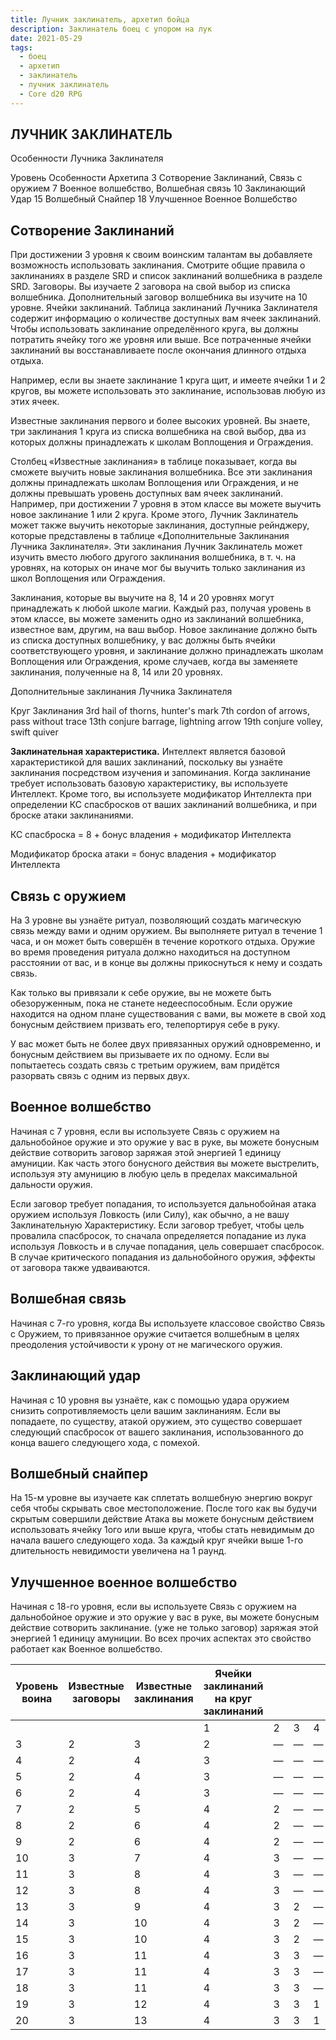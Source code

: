 ```yaml
---
title: Лучник заклинатель, архетип бойца
description: Заклинатель боец с упором на лук
date: 2021-05-29
tags:
  - боец
  - архетип
  - заклинатель
  - лучник заклинатель
  - Core d20 RPG
---
```

## ЛУЧНИК ЗАКЛИНАТЕЛЬ

Особенности Лучника Заклинателя

Уровень	Особенности Архетипа
3	Сотворение Заклинаний, Связь с оружием
7	Военное волшебство, Волшебная связь
10	Заклинающий Удар
15	Волшебный Снайпер
18	Улучшенное Военное Волшебство




## Сотворение Заклинаний

При достижении 3 уровня к своим воинским талантам вы добавляете возможность использовать заклинания. Смотрите общие правила о заклинаниях в разделе SRD и список заклинаний волшебника в разделе SRD.
Заговоры. Вы изучаете 2 заговора на свой выбор из списка волшебника. Дополнительный заговор волшебника вы изучите на 10 уровне.
Ячейки заклинаний. Таблица заклинаний Лучника Заклинателя содержит информацию о количестве доступных вам ячеек заклинаний. Чтобы использовать заклинание определённого круга, вы должны потратить ячейку того же уровня или выше. Все потраченные ячейки заклинаний вы восстанавливаете после окончания длинного отдыха отдыха.

Например, если вы знаете заклинание 1 круга щит, и имеете ячейки 1 и 2 кругов, вы можете использовать это заклинание, использовав любую из этих ячеек.

Известные заклинания первого и более высоких уровней. Вы знаете, три заклинания 1 круга из списка волшебника на свой выбор, два из которых должны принадлежать к школам Воплощения и Ограждения.

Столбец «Известные заклинания» в таблице показывает, когда вы сможете выучить новые заклинания волшебника. Все эти заклинания должны принадлежать школам Воплощения или Ограждения, и не должны превышать уровень доступных вам ячеек заклинаний. Например, при достижении 7 уровня в этом классе вы можете выучить новое заклинание 1 или 2 круга.
Кроме этого, Лучник Заклинатель может также выучить некоторые заклинания, доступные рейнджеру, которые представлены в таблице «Дополнительные Заклинания Лучника Заклинателя». Эти заклинания Лучник Заклинатель может изучить вместо любого другого заклинания волшебника, в т. ч. на уровнях, на которых он иначе мог бы выучить только заклинания из школ Воплощения или Ограждения.

Заклинания, которые вы выучите на 8, 14 и 20 уровнях могут принадлежать к любой школе магии.
Каждый раз, получая уровень в этом классе, вы можете заменить одно из заклинаний волшебника, известное вам, другим, на ваш выбор. Новое заклинание должно быть из списка доступных волшебнику, у вас должны быть ячейки соответствующего уровня, и заклинание должно принадлежать школам Воплощения или Ограждения, кроме случаев, когда вы заменяете заклинания, полученные на 8, 14 или 20 уровнях.

Дополнительные заклинания Лучника Заклинателя

Круг	Заклинания
3rd	hail of thorns, hunter's mark
7th	cordon of arrows, pass without trace
13th	conjure barrage, lightning arrow 
19th	conjure volley, swift quiver

**Заклинательная характеристика.** 
Интеллект является базовой характеристикой для ваших заклинаний, поскольку вы узнаёте заклинания посредством изучения и запоминания. Когда заклинание требует использовать базовую характеристику, вы используете Интеллект. Кроме того, вы используете модификатор Интеллекта при определении КС спасбросков от ваших заклинаний волшебника, и при броске атаки заклинаниями.

КС спасброска = 8 + бонус владения + модификатор Интеллекта

Модификатор броска атаки = бонус владения + модификатор Интеллекта

## Связь с оружием
На 3 уровне вы узнаёте ритуал, позволяющий создать магическую связь между вами и одним оружием. Вы выполняете ритуал в течение 1 часа, и он может быть совершён в течение короткого отдыха. Оружие во время проведения ритуала должно находиться на доступном расстоянии от вас, и в конце вы должны прикоснуться к нему и создать связь.

Как только вы привязали к себе оружие, вы не можете быть обезоруженным, пока не станете недееспособным. Если оружие находится на одном плане существования с вами, вы можете в свой ход бонусным действием призвать его, телепортируя себе в руку.

У вас может быть не более двух привязанных оружий одновременно, и бонусным действием вы призываете их по одному. Если вы попытаетесь создать связь с третьим оружием, вам придётся разорвать связь с одним из первых двух.

## Военное волшебство
Начиная с 7 уровня, если вы используете Связь с оружием на дальнобойное оружие и это оружие у вас в руке, вы можете бонусным действие сотворить заговор заряжая этой энергией 1 единицу амуниции. Как часть этого бонусного действия вы можете выстрелить, используя эту амуницию в любую цель в пределах максимальной дальности оружия. 

Если заговор требует попадания, то используется дальнобойная атака оружием используя Ловкость (или Силу), как обычно, а не вашу Заклинательную Характеристику. Если заговор требует, чтобы цель провалила спасбросок, то сначала определяется попадание из лука используя Ловкость и в случае попадания, цель совершает спасбросок. В случае критического попадания из дальнобойного оружия, эффекты от заговора также удваиваются.

## Волшебная связь
Начиная с 7-го уровня, когда Вы используете классовое свойство Связь с Оружием, то привязанное оружие считается волшебным в целях преодоления устойчивости к урону от не магического оружия.

## Заклинающий удар
Начиная с 10 уровня вы узнаёте, как с помощью удара оружием снизить сопротивляемость цели вашим заклинаниям. Если вы попадаете, по существу, атакой оружием, это существо совершает следующий спасбросок от вашего заклинания, использованного до конца вашего следующего хода, с помехой.

## Волшебный снайпер
На 15-м уровне вы изучаете как сплетать волшебную энергию вокруг себя чтобы скрывать свое местоположение. После того как вы будучи скрытым совершили действие Атака вы можете бонусным действием использовать ячейку 1ого или выше круга, чтобы стать невидимым до начала вашего следующего хода. За каждый круг ячейки выше 1-го длительность невидимости увеличена на 1 раунд.

## Улучшенное военное волшебство
Начиная с 18-го уровня, если вы используете Связь с оружием на дальнобойное оружие и это оружие у вас в руке, вы можете бонусным действие сотворить заклинание. (уже не только заговор) заряжая этой энергией 1 единицу амуниции. Во всех прочих аспектах это свойство работает как Военное волшебство.
 

| Уровень воина | Известные заговоры | Известные заклинания | Ячейки заклинаний на круг заклинаний |   |   |   |
|---------------|--------------------|----------------------|--------------------------------------|---|---|---|
|               |                    |                      | 1                                    | 2 | 3 | 4 |
| 3             | 2                  | 3                    | 2                                    | — | — | — |
| 4             | 2                  | 4                    | 3                                    | — | — | — |
| 5             | 2                  | 4                    | 3                                    | — | — | — |
| 6             | 2                  | 4                    | 3                                    | — | — | — |
| 7             | 2                  | 5                    | 4                                    | 2 | — | — |
| 8             | 2                  | 6                    | 4                                    | 2 | — | — |
| 9             | 2                  | 6                    | 4                                    | 2 | — | — |
| 10            | 3                  | 7                    | 4                                    | 3 | — | — |
| 11            | 3                  | 8                    | 4                                    | 3 | — | — |
| 12            | 3                  | 8                    | 4                                    | 3 | — | — |
| 13            | 3                  | 9                    | 4                                    | 3 | 2 | — |
| 14            | 3                  | 10                   | 4                                    | 3 | 2 | — |
| 15            | 3                  | 10                   | 4                                    | 3 | 2 | — |
| 16            | 3                  | 11                   | 4                                    | 3 | 3 | — |
| 17            | 3                  | 11                   | 4                                    | 3 | 3 | — |
| 18            | 3                  | 11                   | 4                                    | 3 | 3 | — |
| 19            | 3                  | 12                   | 4                                    | 3 | 3 | 1 |
| 20            | 3                  | 13                   | 4                                    | 3 | 3 | 1 |

